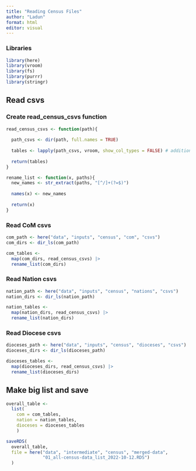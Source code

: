 ```yaml
---
title: "Reading Census Files"
author: "Ladun"
format: html
editor: visual
---
```


### Libraries

```r
library(here)
library(vroom)
library(fs)
library(purrr)
library(stringr)
```

## Read csvs

### Create read_census_csvs function

```r
read_census_csvs <- function(path){
  
  path_csvs <- dir(path, full.names = TRUE)
  
  tables <- lapply(path_csvs, vroom, show_col_types = FALSE) # additional arg to avoid huge visual clutter
  
  return(tables)
}

rename_list <- function(x, paths){
  new_names <- str_extract(paths, "[^/]+(?=$)")
  
  names(x) <- new_names
  
  return(x)
}

```

### Read CoM csvs

```r
com_path <- here("data", "inputs", "census", "com", "csvs")
com_dirs <- dir_ls(com_path)

com_tables <-
  map(com_dirs, read_census_csvs) |>
  rename_list(com_dirs)
```

### Read Nation csvs

```r
nation_path <- here("data", "inputs", "census", "nations", "csvs")
nation_dirs <- dir_ls(nation_path)

nation_tables <-
  map(nation_dirs, read_census_csvs) |> 
  rename_list(nation_dirs)
```

### Read Diocese csvs

```r
dioceses_path <- here("data", "inputs", "census", "dioceses", "csvs")
dioceses_dirs <- dir_ls(dioceses_path)

dioceses_tables <-
  map(dioceses_dirs, read_census_csvs) |> 
  rename_list(dioceses_dirs)
```

## Make big list and save

```r

overall_table <-
  list(
    com = com_tables,
    nation = nation_tables,
    dioceses = dioceses_tables
    )

saveRDS(
  overall_table,
  file = here("data", "intermediate", "census", "merged-data",
              "01_all-census-data_list_2022-10-12.RDS")
  )
```
